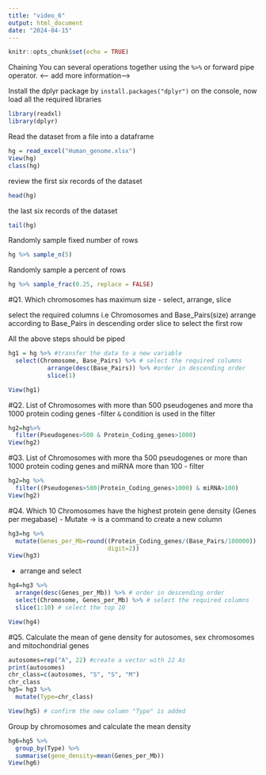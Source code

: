 ```yaml
---
title: "video_6"
output: html_document
date: "2024-04-15"
---
```


```r
knitr::opts_chunk$set(echo = TRUE)
```

Chaining 
You can several operations together using the `%>%` or forward pipe operator. <-- add more information-->

Install the dplyr package by `install.packages("dplyr")` on the console, now load all the required libraries 
```r
library(readxl)
library(dplyr)
```

Read the dataset from a file into a dataframe
```r
hg = read_excel("Human_genome.xlsx")
View(hg)
class(hg)
```

review the first six records of the dataset 
```r
head(hg)
```
 
 the last six records of the dataset
```r
tail(hg)
```
 
Randomly sample fixed number of rows 
```r
hg %>% sample_n(5)
```
 
Randomly sample a percent of rows
```r
hg %>% sample_frac(0.25, replace = FALSE)
```

#Q1. Which chromosomes has maximum size
- select, arrange, slice 

select the required columns i.e Chromosomes and Base_Pairs(size)
arrange according to Base_Pairs in descending order 
slice to select the first row 

All the above steps should be piped
```r
hg1 = hg %>% #transfer the data to a new variable
  select(Chromosome, Base_Pairs) %>% # select the required columns 
           arrange(desc(Base_Pairs)) %>% #order in descending order
           slice(1)

View(hg1)
```

#Q2. List of Chromosomes with more than 500 pseudogenes and more tha 1000 protein coding genes 
-filter 
`&` condition is used in the filter 

```r
hg2=hg%>%
  filter(Pseudogenes>500 & Protein_Coding_genes>1000)
View(hg2)
```

#Q3. List of Chromosomes with more tha 500 pseudogenes or more than 1000 protein coding genes and miRNA more than 100
- filter
```r
hg2=hg %>% 
  filter((Pseudogenes>500|Protein_Coding_genes>1000) & miRNA>100)
View(hg2)
```

#Q4. Which 10 Chromosomes have the highest protein gene density (Genes per megabase)
- Mutate -> is a command to create a new column 
```r
hg3=hg %>%
  mutate(Genes_per_Mb=round((Protein_Coding_genes/(Base_Pairs/100000)),
                            digit=2))
View(hg3)
```

- arrange and select 
```r
hg4=hg3 %>%
  arrange(desc(Genes_per_Mb)) %>% # order in descending order 
  select(Chromosome, Genes_per_Mb) %>% # select the required columns 
  slice(1:10) # select the top 10

View(hg4)
```

#Q5. Calculate the mean of gene density for autosomes, sex chromosomes and mitochondrial genes 
```r
autosomes=rep("A", 22) #create a vector with 22 As
print(autosomes)
chr_class=c(autosomes, "S", "S", "M")
chr_class
hg5= hg3 %>%
  mutate(Type=chr_class)

View(hg5) # confirm the new column "Type" is added
```

Group by chromosomes and calculate the mean density 
```r
hg6=hg5 %>% 
  group_by(Type) %>%
  summarise(gene_density=mean(Genes_per_Mb))
View(hg6)
```























